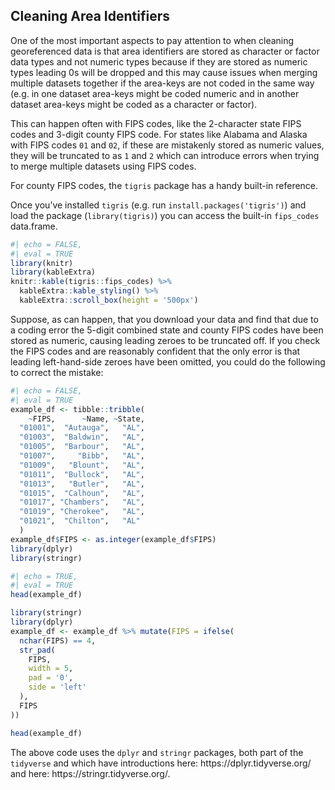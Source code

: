 ## Cleaning Area Identifiers

One of the most important aspects to pay attention to when cleaning
georeferenced data is that area identifiers are stored as
character or factor data types and not numeric types because if they are stored
as numeric types leading 0s will be dropped and this may cause issues when 
merging multiple datasets together if the area-keys are not coded in the same 
way (e.g. in one dataset area-keys might be coded numeric and in another dataset 
area-keys might be coded as a character or factor). 

This can happen often with FIPS codes, like the 2-character state FIPS
codes and 3-digit county FIPS code. For states like Alabama and Alaska with FIPS
codes `01` and `02`, if these are mistakenly stored as numeric values, they will
be truncated to as `1` and `2` which can introduce errors when trying to merge
multiple datasets using FIPS codes.

:::: {.infobox .dataWrangling}
For county FIPS codes, the `tigris` package has a handy built-in reference. 

Once you've installed `tigris` (e.g. run `install.packages('tigris')`) and
load the package (`library(tigris)`) you can access the built-in `fips_codes`
data.frame.

```r
#| echo = FALSE,
#| eval = TRUE
library(knitr)
library(kableExtra)
knitr::kable(tigris::fips_codes) %>% 
  kableExtra::kable_styling() %>% 
  kableExtra::scroll_box(height = '500px')
```
::::

Suppose, as can happen, that you download your data and find that due to a
coding error the 5-digit combined state and county FIPS codes have been stored
as numeric, causing leading zeroes to be truncated off.  If you check the FIPS
codes and are reasonably confident that the only error is that leading
left-hand-side zeroes have been omitted, you could do the following to correct
the mistake:

```r
#| echo = FALSE,
#| eval = TRUE
example_df <- tibble::tribble(
    ~FIPS,      ~Name, ~State,
  "01001",  "Autauga",   "AL",
  "01003",  "Baldwin",   "AL",
  "01005",  "Barbour",   "AL",
  "01007",     "Bibb",   "AL",
  "01009",   "Blount",   "AL",
  "01011",  "Bullock",   "AL",
  "01013",   "Butler",   "AL",
  "01015",  "Calhoun",   "AL",
  "01017", "Chambers",   "AL",
  "01019", "Cherokee",   "AL",
  "01021",  "Chilton",   "AL"
  )
example_df$FIPS <- as.integer(example_df$FIPS)
library(dplyr)
library(stringr)
```

```r
#| echo = TRUE,
#| eval = TRUE
head(example_df)

library(stringr)
library(dplyr)
example_df <- example_df %>% mutate(FIPS = ifelse(
  nchar(FIPS) == 4,
  str_pad(
    FIPS,
    width = 5,
    pad = '0',
    side = 'left'
  ),
  FIPS
))

head(example_df)
```

The above code uses the `dplyr` and `stringr` packages, both part of the `tidyverse`
and which have introductions here: https://dplyr.tidyverse.org/ and here: https://stringr.tidyverse.org/. 
